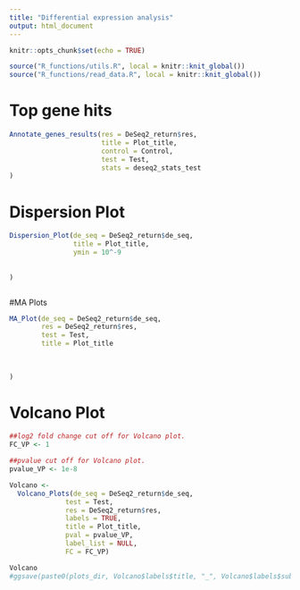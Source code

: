 ```yaml
---
title: "Differential expression analysis"
output: html_document
---
```


```r
knitr::opts_chunk$set(echo = TRUE)
```


```r

source("R_functions/utils.R", local = knitr::knit_global())
source("R_functions/read_data.R", local = knitr::knit_global())

```


# Top gene hits

```r

Annotate_genes_results(res = DeSeq2_return$res,
                       title = Plot_title,
                       control = Control,
                       test = Test,
                       stats = deseq2_stats_test
)


```


# Dispersion Plot

```r

Dispersion_Plot(de_seq = DeSeq2_return$de_seq,
                title = Plot_title,
                ymin = 10^-9
                
  
)



```

#MA Plots


```r

MA_Plot(de_seq = DeSeq2_return$de_seq,
        res = DeSeq2_return$res,
        test = Test,
        title = Plot_title
        
        
  
) 

```


# Volcano Plot

```r

##log2 fold change cut off for Volcano plot.
FC_VP <- 1

##pvalue cut off for Volcano plot.
pvalue_VP <- 1e-8

Volcano <- 
  Volcano_Plots(de_seq = DeSeq2_return$de_seq, 
              test = Test, 
              res = DeSeq2_return$res, 
              labels = TRUE,
              title = Plot_title,
              pval = pvalue_VP, 
              label_list = NULL,
              FC = FC_VP)

Volcano
#ggsave(paste0(plots_dir, Volcano$labels$title, "_", Volcano$labels$subtitle,"NFKB_Volcano_Plots.png"))



```


